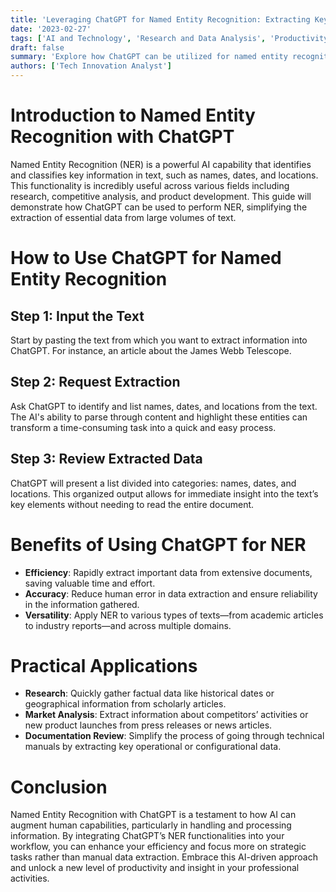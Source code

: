 ```yaml
---
title: 'Leveraging ChatGPT for Named Entity Recognition: Extracting Key Information Efficiently'
date: '2023-02-27'
tags: ['AI and Technology', 'Research and Data Analysis', 'Productivity and Workflow']
draft: false
summary: 'Explore how ChatGPT can be utilized for named entity recognition to quickly extract names, dates, and locations from texts, enhancing research and competitive analysis.'
authors: ['Tech Innovation Analyst']
---
```


# Introduction to Named Entity Recognition with ChatGPT

Named Entity Recognition (NER) is a powerful AI capability that identifies and classifies key information in text, such as names, dates, and locations. This functionality is incredibly useful across various fields including research, competitive analysis, and product development. This guide will demonstrate how ChatGPT can be used to perform NER, simplifying the extraction of essential data from large volumes of text.

# How to Use ChatGPT for Named Entity Recognition

## Step 1: Input the Text

Start by pasting the text from which you want to extract information into ChatGPT. For instance, an article about the James Webb Telescope.

## Step 2: Request Extraction

Ask ChatGPT to identify and list names, dates, and locations from the text. The AI's ability to parse through content and highlight these entities can transform a time-consuming task into a quick and easy process.

## Step 3: Review Extracted Data

ChatGPT will present a list divided into categories: names, dates, and locations. This organized output allows for immediate insight into the text’s key elements without needing to read the entire document.

# Benefits of Using ChatGPT for NER

- **Efficiency**: Rapidly extract important data from extensive documents, saving valuable time and effort.
- **Accuracy**: Reduce human error in data extraction and ensure reliability in the information gathered.
- **Versatility**: Apply NER to various types of texts—from academic articles to industry reports—and across multiple domains.

# Practical Applications

- **Research**: Quickly gather factual data like historical dates or geographical information from scholarly articles.
- **Market Analysis**: Extract information about competitors’ activities or new product launches from press releases or news articles.
- **Documentation Review**: Simplify the process of going through technical manuals by extracting key operational or configurational data.

# Conclusion

Named Entity Recognition with ChatGPT is a testament to how AI can augment human capabilities, particularly in handling and processing information. By integrating ChatGPT’s NER functionalities into your workflow, you can enhance your efficiency and focus more on strategic tasks rather than manual data extraction. Embrace this AI-driven approach and unlock a new level of productivity and insight in your professional activities.

